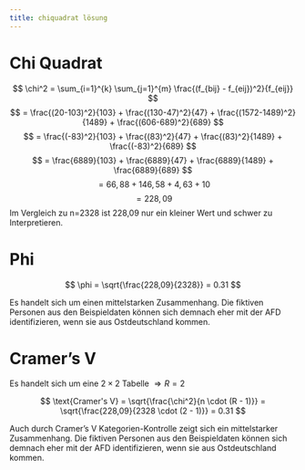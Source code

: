 ```yaml
---
title: chiquadrat lösung
---
```


# Chi Quadrat
$$
\chi^2 = \sum_{i=1}^{k} \sum_{j=1}^{m} \frac{(f_{bij} - f_{eij})^2}{f_{eij}}
$$
$$
= \frac{(20-103)^2}{103} + \frac{(130-47)^2}{47} + \frac{(1572-1489)^2}{1489} + \frac{(606-689)^2}{689}
$$
$$
= \frac{(-83)^2}{103} + \frac{(83)^2}{47} + \frac{(83)^2}{1489} + \frac{(-83)^2}{689}
$$
$$
= \frac{6889}{103} + \frac{6889}{47} + \frac{6889}{1489} + \frac{6889}{689}
$$
$$
= 66,88 + 146,58 + 4,63 + 10
$$
$$
= 228,09
$$
Im Vergleich zu n=2328 ist 228,09 nur ein kleiner Wert und schwer zu Interpretieren.

# Phi

$$
\phi = \sqrt{\frac{228,09}{2328}} = 0.31
$$

Es handelt sich um einen mittelstarken Zusammenhang. Die fiktiven Personen aus den Beispieldaten können sich demnach eher mit der AFD identifizieren, wenn sie aus Ostdeutschland kommen.


# Cramer's V

Es handelt sich um eine $2\times2$ Tabelle $\Rightarrow R = 2$

$$
\text{Cramer's V} = \sqrt{\frac{\chi^2}{n \cdot (R - 1)}} = \sqrt{\frac{228,09}{2328 \cdot (2 - 1)}} = 0.31
$$

Auch durch Cramer's V Kategorien-Kontrolle zeigt sich ein mittelstarker Zusammenhang. Die fiktiven Personen aus den Beispieldaten können sich demnach eher mit der AFD identifizieren, wenn sie aus Ostdeutschland kommen.
